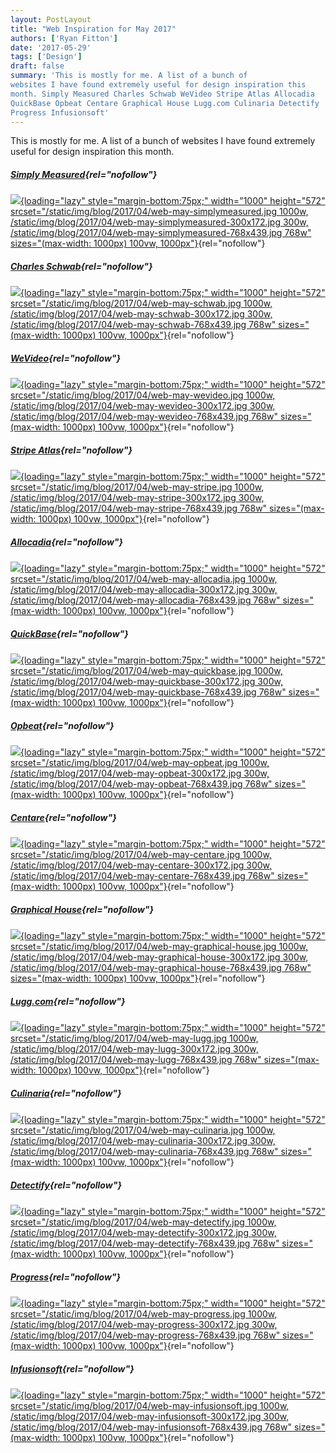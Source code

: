 ```yaml
---
layout: PostLayout
title: "Web Inspiration for May 2017"
authors: ['Ryan Fitton']
date: '2017-05-29'
tags: ['Design']
draft: false
summary: 'This is mostly for me. A list of a bunch of
websites I have found extremely useful for design inspiration this
month. Simply Measured Charles Schwab WeVideo Stripe Atlas Allocadia
QuickBase Opbeat Centare Graphical House Lugg.com Culinaria Detectify
Progress Infusionsoft'
---
```


This is mostly for me. A list of a bunch of websites I have found
extremely useful for design inspiration this month.

##### [Simply Measured](http://simplymeasured.com){rel="nofollow"}

[![](/static/img/blog/2017/04/web-may-simplymeasured.jpg){loading="lazy"
style="margin-bottom:75px;" width="1000" height="572"
srcset="/static/img/blog/2017/04/web-may-simplymeasured.jpg 1000w, /static/img/blog/2017/04/web-may-simplymeasured-300x172.jpg 300w, /static/img/blog/2017/04/web-may-simplymeasured-768x439.jpg 768w"
sizes="(max-width: 1000px) 100vw, 1000px"}](http://simplymeasured.com){rel="nofollow"}

##### [Charles Schwab](https://www.schwab.com/){rel="nofollow"}

[![](/static/img/blog/2017/04/web-may-schwab.jpg){loading="lazy"
style="margin-bottom:75px;" width="1000" height="572"
srcset="/static/img/blog/2017/04/web-may-schwab.jpg 1000w, /static/img/blog/2017/04/web-may-schwab-300x172.jpg 300w, /static/img/blog/2017/04/web-may-schwab-768x439.jpg 768w"
sizes="(max-width: 1000px) 100vw, 1000px"}](https://www.schwab.com/){rel="nofollow"}

##### [WeVideo](https://www.wevideo.com/){rel="nofollow"}

[![](/static/img/blog/2017/04/web-may-wevideo.jpg){loading="lazy"
style="margin-bottom:75px;" width="1000" height="572"
srcset="/static/img/blog/2017/04/web-may-wevideo.jpg 1000w, /static/img/blog/2017/04/web-may-wevideo-300x172.jpg 300w, /static/img/blog/2017/04/web-may-wevideo-768x439.jpg 768w"
sizes="(max-width: 1000px) 100vw, 1000px"}](https://www.wevideo.com/){rel="nofollow"}

##### [Stripe Atlas](https://stripe.com/atlas){rel="nofollow"}

[![](/static/img/blog/2017/04/web-may-stripe.jpg){loading="lazy"
style="margin-bottom:75px;" width="1000" height="572"
srcset="/static/img/blog/2017/04/web-may-stripe.jpg 1000w, /static/img/blog/2017/04/web-may-stripe-300x172.jpg 300w, /static/img/blog/2017/04/web-may-stripe-768x439.jpg 768w"
sizes="(max-width: 1000px) 100vw, 1000px"}](https://stripe.com/atlas){rel="nofollow"}

##### [Allocadia](https://www.allocadia.com/){rel="nofollow"}

[![](/static/img/blog/2017/04/web-may-allocadia.jpg){loading="lazy"
style="margin-bottom:75px;" width="1000" height="572"
srcset="/static/img/blog/2017/04/web-may-allocadia.jpg 1000w, /static/img/blog/2017/04/web-may-allocadia-300x172.jpg 300w, /static/img/blog/2017/04/web-may-allocadia-768x439.jpg 768w"
sizes="(max-width: 1000px) 100vw, 1000px"}](https://www.allocadia.com/){rel="nofollow"}

##### [QuickBase](http://www.quickbase.com/){rel="nofollow"}

[![](/static/img/blog/2017/04/web-may-quickbase.jpg){loading="lazy"
style="margin-bottom:75px;" width="1000" height="572"
srcset="/static/img/blog/2017/04/web-may-quickbase.jpg 1000w, /static/img/blog/2017/04/web-may-quickbase-300x172.jpg 300w, /static/img/blog/2017/04/web-may-quickbase-768x439.jpg 768w"
sizes="(max-width: 1000px) 100vw, 1000px"}](http://www.quickbase.com/){rel="nofollow"}

##### [Opbeat](https://opbeat.com/){rel="nofollow"}

[![](/static/img/blog/2017/04/web-may-opbeat.jpg){loading="lazy"
style="margin-bottom:75px;" width="1000" height="572"
srcset="/static/img/blog/2017/04/web-may-opbeat.jpg 1000w, /static/img/blog/2017/04/web-may-opbeat-300x172.jpg 300w, /static/img/blog/2017/04/web-may-opbeat-768x439.jpg 768w"
sizes="(max-width: 1000px) 100vw, 1000px"}](https://opbeat.com/){rel="nofollow"}

##### [Centare](http://www.centare.com/){rel="nofollow"}

[![](/static/img/blog/2017/04/web-may-centare.jpg){loading="lazy"
style="margin-bottom:75px;" width="1000" height="572"
srcset="/static/img/blog/2017/04/web-may-centare.jpg 1000w, /static/img/blog/2017/04/web-may-centare-300x172.jpg 300w, /static/img/blog/2017/04/web-may-centare-768x439.jpg 768w"
sizes="(max-width: 1000px) 100vw, 1000px"}](http://www.centare.com/){rel="nofollow"}

##### [Graphical House](http://www.graphicalhouse.co.uk/){rel="nofollow"}

[![](/static/img/blog/2017/04/web-may-graphical-house.jpg){loading="lazy"
style="margin-bottom:75px;" width="1000" height="572"
srcset="/static/img/blog/2017/04/web-may-graphical-house.jpg 1000w, /static/img/blog/2017/04/web-may-graphical-house-300x172.jpg 300w, /static/img/blog/2017/04/web-may-graphical-house-768x439.jpg 768w"
sizes="(max-width: 1000px) 100vw, 1000px"}](http://www.graphicalhouse.co.uk/){rel="nofollow"}

##### [Lugg.com](https://lugg.com/services/){rel="nofollow"}

[![](/static/img/blog/2017/04/web-may-lugg.jpg){loading="lazy"
style="margin-bottom:75px;" width="1000" height="572"
srcset="/static/img/blog/2017/04/web-may-lugg.jpg 1000w, /static/img/blog/2017/04/web-may-lugg-300x172.jpg 300w, /static/img/blog/2017/04/web-may-lugg-768x439.jpg 768w"
sizes="(max-width: 1000px) 100vw, 1000px"}](https://lugg.com/services/){rel="nofollow"}

##### [Culinaria](http://culinariafoodandwine.com/){rel="nofollow"}

[![](/static/img/blog/2017/04/web-may-culinaria.jpg){loading="lazy"
style="margin-bottom:75px;" width="1000" height="572"
srcset="/static/img/blog/2017/04/web-may-culinaria.jpg 1000w, /static/img/blog/2017/04/web-may-culinaria-300x172.jpg 300w, /static/img/blog/2017/04/web-may-culinaria-768x439.jpg 768w"
sizes="(max-width: 1000px) 100vw, 1000px"}](http://culinariafoodandwine.com/){rel="nofollow"}

##### [Detectify](https://detectify.com/){rel="nofollow"}

[![](/static/img/blog/2017/04/web-may-detectify.jpg){loading="lazy"
style="margin-bottom:75px;" width="1000" height="572"
srcset="/static/img/blog/2017/04/web-may-detectify.jpg 1000w, /static/img/blog/2017/04/web-may-detectify-300x172.jpg 300w, /static/img/blog/2017/04/web-may-detectify-768x439.jpg 768w"
sizes="(max-width: 1000px) 100vw, 1000px"}](https://detectify.com/){rel="nofollow"}

##### [Progress](https://www.progress.com/){rel="nofollow"}

[![](/static/img/blog/2017/04/web-may-progress.jpg){loading="lazy"
style="margin-bottom:75px;" width="1000" height="572"
srcset="/static/img/blog/2017/04/web-may-progress.jpg 1000w, /static/img/blog/2017/04/web-may-progress-300x172.jpg 300w, /static/img/blog/2017/04/web-may-progress-768x439.jpg 768w"
sizes="(max-width: 1000px) 100vw, 1000px"}](https://www.progress.com/){rel="nofollow"}

##### [Infusionsoft](https://www.infusionsoft.com/){rel="nofollow"}

[![](/static/img/blog/2017/04/web-may-infusionsoft.jpg){loading="lazy"
style="margin-bottom:75px;" width="1000" height="572"
srcset="/static/img/blog/2017/04/web-may-infusionsoft.jpg 1000w, /static/img/blog/2017/04/web-may-infusionsoft-300x172.jpg 300w, /static/img/blog/2017/04/web-may-infusionsoft-768x439.jpg 768w"
sizes="(max-width: 1000px) 100vw, 1000px"}](https://www.infusionsoft.com/){rel="nofollow"}
